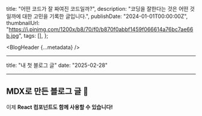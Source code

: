   title: "어떤 코드가 잘 짜여진 코드일까?",
  description:
    "코딩을 잘한다는 것은 어떤 것일까에 대한 고민을 기록한 글입니다.",
  publishDate: "2024-01-01T00:00:00Z",
  thumbnailUrl:
    "https://i.pinimg.com/1200x/b8/70/f0/b870f0abbf1459f066614a76bc7ae66b.jpg",
  tags: [],
};

<BlogHeader {...metadata} />

<article className="blog-content-article">

---

title: "내 첫 블로그 글"
date: "2025-02-28"

---

# MDX로 만든 블로그 글 🚀

이제 **React 컴포넌트도 함께 사용할 수 있습니다!**

</article>
